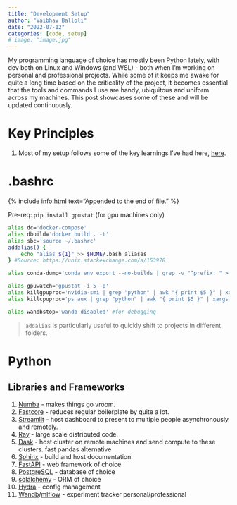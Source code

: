 ```yaml
---
title: "Development Setup"
author: "Vaibhav Balloli"
date: "2022-07-12"
categories: [code, setup]
# image: "image.jpg"
---
```


My programming language of choice has mostly been Python lately, with dev both on Linux and Windows (and WSL) - both when I'm working on personal and professional projects. While some of it keeps me awake for quite a long time based on the criticality of the project, it becomes essential that the tools and commands I use are handy, ubiquitous and uniform across my machines. This post showcases some of these and will be updated continuously. 

# Key Principles

1. Most of my setup follows some of the key learnings I've had here, [here](../research-code/index.qmd).

# .bashrc 

{% include info.html text="Appended to the end of file." %}

Pre-req: `pip install gpustat` (for gpu machines only)


```bash
alias dc='docker-compose'
alias dbuild='docker build . -t'
alias sbc='source ~/.bashrc'
addalias() {
    echo "alias ${1}" >> $HOME/.bash_aliases
} #Source: https://unix.stackexchange.com/a/153978

alias conda-dump='conda env export --no-builds | grep -v "^prefix: " > environment.yml' #dumps conda environment to environment.yml

alias gpuwatch='gpustat -i 5 -p'
alias killgpuproc='nvidia-smi | grep "python" | awk "{ print $5 }" | xargs -n1 kill -9'
alias killcpuproc='ps aux | grep "python" | awk "{ print $5 }" | xargs -n1 kill -9'

alias wandbstop='wandb disabled' #for debugging
```

> `addalias` is particularly useful to quickly shift to projects in different folders.

# Python

## Libraries and Frameworks

1. [Numba](https://numba.pydata.org/) - makes things go vroom.
2. [Fastcore](https://github.com/fastai/fastcore) - reduces regular boilerplate by quite a lot.
3. [Streamlit](https://streamlit.io) - host dashboard to present to multiple people asynchronously and remotely.
4. [Ray](https://ray.io) - large scale distributed code.
5. [Dask](https://dask.org) - host cluster on remote machines and send compute to these clusters. fast pandas alternative
5. [Sphinx](https://www.sphinx-doc.org/en/master/) - build and host documentation
6. [FastAPI](https://fastapi.tiangolo.com/) - web framework of choice
7. [PostgreSQL](https://postgresql.org) - database of choice
9. [sqlalchemy](https://sqlalchemy.org) - ORM of choice
10. [Hydra](https://hydra.cc) - config management
11. [Wandb](https://wandb.ai)/[mlflow](https://mlflow.org) - experiment tracker personal/professional
